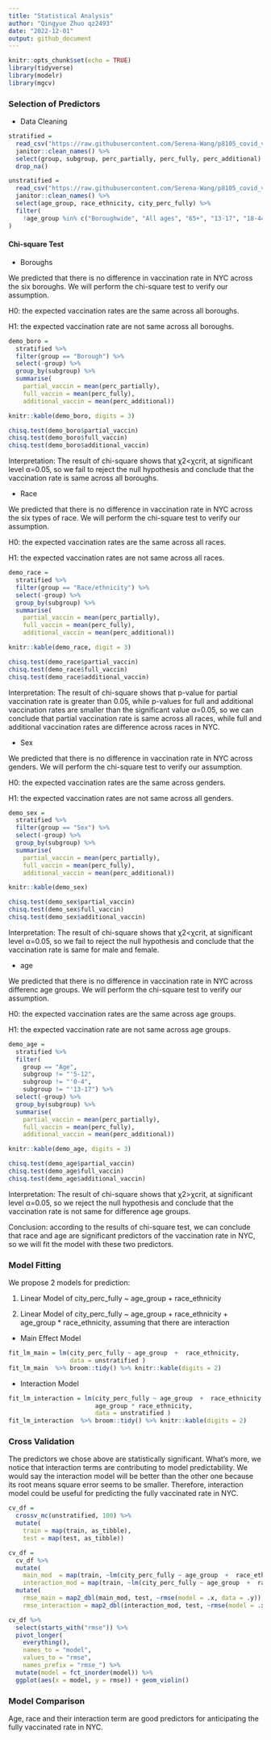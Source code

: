 ```yaml
---
title: "Statistical Analysis"
author: "Qingyue Zhuo qz2493"
date: "2022-12-01"
output: github_document
---
```


```r
knitr::opts_chunk$set(echo = TRUE)
library(tidyverse)
library(modelr)
library(mgcv)
```

### Selection of Predictors

* Data Cleaning

```r
stratified = 
  read_csv("https://raw.githubusercontent.com/Serena-Wang/p8105_covid_vaccinations/main/Data/coverage_by_demo_full.csv") %>%
  janitor::clean_names() %>%
  select(group, subgroup, perc_partially, perc_fully, perc_additional) %>%
  drop_na()
```

```r
unstratified = 
  read_csv("https://raw.githubusercontent.com/Serena-Wang/p8105_covid_vaccinations/main/Data/coverage_boro_demo_full.csv") %>%
  janitor::clean_names() %>%
  select(age_group, race_ethnicity, city_perc_fully) %>%
  filter(
    !age_group %in% c("Boroughwide", "All ages", "65+", "13-17", "18-44", "45-64") 
)
```


#### Chi-square Test 

* Boroughs

We predicted that there is no difference in vaccination rate in NYC across the six boroughs. We will perform the chi-square test to verify our assumption.

H0: the expected vaccination rates are the same across all boroughs.

H1: the expected vaccination rate are not same across all boroughs.

```r
demo_boro = 
  stratified %>%
  filter(group == "Borough") %>% 
  select(-group) %>%
  group_by(subgroup) %>%
  summarise(
    partial_vaccin = mean(perc_partially),
    full_vaccin = mean(perc_fully),
    additional_vaccin = mean(perc_additional))

knitr::kable(demo_boro, digits = 3)

chisq.test(demo_boro$partial_vaccin)
chisq.test(demo_boro$full_vaccin)
chisq.test(demo_boro$additional_vaccin)
```
Interpretation: The result of chi-square shows that χ2<χcrit, at significant level α=0.05, so we fail to reject the null hypothesis and conclude that the vaccination rate is same across all boroughs.

* Race

We predicted that there is no difference in vaccination rate in NYC across the six types of race. We will perform the chi-square test to verify our assumption.

H0: the expected vaccination rates are the same across all races.

H1: the expected vaccination rates are not same across all races.

```r
demo_race = 
  stratified %>%
  filter(group == "Race/ethnicity") %>%
  select(-group) %>%
  group_by(subgroup) %>%
  summarise(
    partial_vaccin = mean(perc_partially),
    full_vaccin = mean(perc_fully),
    additional_vaccin = mean(perc_additional))

knitr::kable(demo_race, digit = 3)

chisq.test(demo_race$partial_vaccin)
chisq.test(demo_race$full_vaccin)
chisq.test(demo_race$additional_vaccin)
```
Interpretation: The result of chi-square shows that p-value for partial vaccination rate is greater than 0.05, while p-values for full and additional vaccination rates are smaller than the significant value α=0.05, so we can conclude that partial vaccination rate is same across all races, while full and additional vaccination rates are difference across races in NYC.

* Sex

We predicted that there is no difference in vaccination rate in NYC across genders. We will perform the chi-square test to verify our assumption.

H0: the expected vaccination rates are the same across genders.

H1: the expected vaccination rates are not same across all genders.
```r
demo_sex = 
  stratified %>%
  filter(group == "Sex") %>%
  select(-group) %>%
  group_by(subgroup) %>%
  summarise(
    partial_vaccin = mean(perc_partially),
    full_vaccin = mean(perc_fully),
    additional_vaccin = mean(perc_additional))

knitr::kable(demo_sex)

chisq.test(demo_sex$partial_vaccin)
chisq.test(demo_sex$full_vaccin)
chisq.test(demo_sex$additional_vaccin)
```
Interpretation: The result of chi-square shows that χ2<χcrit, at significant level α=0.05, so we fail to reject the null hypothesis and conclude that the vaccination rate is same for male and female.

* age

We predicted that there is no difference in vaccination rate in NYC across differenc age groups. We will perform the chi-square test to verify our assumption.

H0: the expected vaccination rates are the same across age groups.

H1: the expected vaccination rate are not same across age groups.
```r
demo_age = 
  stratified %>%
  filter(
    group == "Age",
    subgroup != "'5-12",
    subgroup != "'0-4",
    subgroup != "'13-17") %>%
  select(-group) %>% 
  group_by(subgroup) %>%
  summarise(
    partial_vaccin = mean(perc_partially),
    full_vaccin = mean(perc_fully),
    additional_vaccin = mean(perc_additional))

knitr::kable(demo_age, digits = 3)

chisq.test(demo_age$partial_vaccin)
chisq.test(demo_age$full_vaccin)
chisq.test(demo_age$additional_vaccin)
```
Interpretation: The result of chi-square shows that χ2>χcrit, at significant level α=0.05, so we reject the null hypothesis and conclude that the vaccination rate is not same for difference age groups. \

Conclusion: according to the results of chi-square test, we can conclude that race and age are significant predictors of the vaccination rate in NYC, so we will fit the model with these two predictors.

### Model Fitting
We propose 2 models for prediction:

 1. Linear Model of city_perc_fully ~ age_group  +  race_ethnicity

 2. Linear Model of city_perc_fully ~ age_group  +  race_ethnicity + age_group * race_ethnicity, assuming that there are interaction
 
* Main Effect Model
```r
fit_lm_main = lm(city_perc_fully ~ age_group  +  race_ethnicity, 
                 data = unstratified )
fit_lm_main  %>% broom::tidy() %>% knitr::kable(digits = 2)
```

* Interaction Model
```r
fit_lm_interaction = lm(city_perc_fully ~ age_group  +  race_ethnicity +
                        age_group * race_ethnicity, 
                        data = unstratified )
fit_lm_interaction  %>% broom::tidy() %>% knitr::kable(digits = 2)
```

### Cross Validation 
The predictors we chose above are statistically significant. What's more, we notice that interaction terms are contributing to model predictability. We would say the interaction model  will be better than the other one because its root means square error seems to be smaller. Therefore, interaction model could be useful for predicting the fully vaccinated rate in NYC.
```r
cv_df =
  crossv_mc(unstratified, 100) %>% 
  mutate(
    train = map(train, as_tibble),
    test = map(test, as_tibble))
```

```r
cv_df = 
  cv_df %>% 
  mutate(
    main_mod  = map(train, ~lm(city_perc_fully ~ age_group  +  race_ethnicity, data = .x)),
    interaction_mod = map(train, ~lm(city_perc_fully ~ age_group  +  race_ethnicity + age_group * race_ethnicity, data = .x))) %>% 
  mutate(
    rmse_main = map2_dbl(main_mod, test, ~rmse(model = .x, data = .y)),
    rmse_interaction = map2_dbl(interaction_mod, test, ~rmse(model = .x, data = .y)))
```

```r
cv_df %>% 
  select(starts_with("rmse")) %>% 
  pivot_longer(
    everything(),
    names_to = "model", 
    values_to = "rmse",
    names_prefix = "rmse_") %>% 
  mutate(model = fct_inorder(model)) %>% 
  ggplot(aes(x = model, y = rmse)) + geom_violin()
```

### Model Comparison
Age, race and their interaction term are good predictors for anticipating the fully vaccinated rate in NYC.
